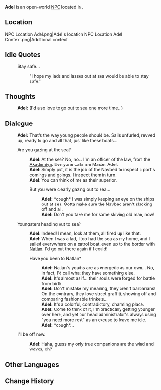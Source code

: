 {{Meta
<!-- Remove this template after adding the missing info -->
|missing_NPC_profile  = yes
}}
{{Character Infobox
|type             = Open-World NPC
|image            = NPC Adel.png
|realname         = <!-- Optional, if different from in-game name -->
|deceased         = <!-- Past (for deceased prior to events of the game) or free response -->
|region           = Sumeru
|location         = Sumeru
|affiliation      = Sumeru Akademiya
|title            = Mahamata

|ancestry         = <!-- Clan/family -->
|father           = 
|mother           = 
|spouse           = 
|sibling          = 
|child            = 
|relative         = 

|voiceEN          = 
|voiceCN          = 
|voiceJP          = 
|voiceKR          = 
|dialoguereward   = 
}}
'''Adel''' is an open-world [[NPC]] located in {{Location|Bayda Harbor}}.

==Location==
<gallery>
NPC Location Adel.png|Adel's location
NPC Location Adel Context.png|Additional context
</gallery>
<!--
==Profile==
Detailed story/lore information goes here.
''(To be added.)''

===Appearance===
Keep appearance section short and concise. Limit to 2 paragraphs with 3-4 sentences each.
''(To be added.)''

==Quests and Events==
{{Quests and Events}}
-->
==Idle Quotes==
{{Dialogue Start}}
: {{DIcon|Idle}} Stay safe...
:: {{A|VO Adel 01.ogg}} "I hope my lads and lasses out at sea would be able to stay safe."
{{Dialogue End}}

==Thoughts==
{{All Schemes to Know Explanation|name=Adel}}
{{Dialogue Start}}
:{{A|VO Adel All Schemes to Know 01.ogg}} '''Adel:''' (I'd also love to go out to sea one more time...)
{{Dialogue End}}

==Dialogue==
{{Dialogue Start}}
:'''Adel:''' That's the way young people should be. Sails unfurled, revved up, ready to go and all that, just like these boats...
:{{DIcon}} Are you gazing at the sea?
::'''Adel:''' At the sea? No, no... I'm an officer of the law, from the [[Akademiya]]. Everyone calls me Master Adel.
::'''Adel:''' Simply put, it is the job of the Navbed to inspect a port's comings and goings. I inspect them in turn.
::'''Adel:''' You can think of me as their superior.
::{{DIcon}} But you were clearly gazing out to sea...
:::'''Adel:''' *cough* I was simply keeping an eye on the ships out at sea. Gotta make sure the Navbed aren't slacking off and all.
:::'''Adel:''' Don't you take me for some skiving old man, now!
:{{DIcon}} Youngsters heading out to sea?
::'''Adel:''' Indeed! I mean, look at them, all fired up like that.
::'''Adel:''' When I was a lad, I too had the sea as my home, and I sailed everywhere on a patrol boat, even up to the border with [[Natlan]]. I'd go out there again if I could!
::{{DIcon}} Have you been to Natlan?
:::'''Adel:''' Natlan's youths are as energetic as our own... No, in fact, I'd call what they have something else.
:::'''Adel:''' It's almost as if... their souls were forged for battle from birth.
:::'''Adel:''' Don't mistake my meaning, they aren't barbarians! On the contrary, they love street graffiti, showing off and comparing fashionable trinkets...
:::'''Adel:''' It's a colorful, contradictory, charming place.
:::'''Adel:''' Come to think of it, I'm practically getting younger over here, and yet our head administrator's always using "you need more rest" as an excuse to leave me idle.
:::'''Adel:''' *cough*...
:{{DIcon}} I'll be off now.
::'''Adel:''' Haha, guess my only true companions are the wind and waves, eh?
{{Dialogue End}}
<!--
==Event Dialogue==
===Event Name===
{{Dialogue Start}}
:'''{{subst:#titleparts:{{subst:PAGENAME}}}}:'''
{{Dialogue End}}
-->
==Other Languages==
{{Other Languages|default_hidden=1
|en      = Adel
|zhs     = 阿迪尔
|zhs_rm  = Ādí'ěr
|zht     = 阿迪爾
|zht_rm  = Ādí'ěr
|ja      = アーディル
|ja_rm   = Aadiru
|ko      = 아드일
|ko_rm   = 
|es      = Adel
|fr      = Adel
|ru      = Адил
|th      = Adel
|vi      = Adel
|de      = Adel
|id      = Adel
|pt      = Adel
|tr      = Adel
|it      = Adel
}}

==Change History==
{{Change History|4.6}}
<!--
==References==
{{Reflist}}
-->